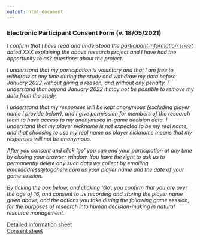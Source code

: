 ```yaml
---
output: html_document
---
```


### Electronic Participant Consent Form (v. 18/05/2021)
  
  
*I confirm that I have read and understood the [participant information sheet]() dated XXX explaining the above research project and I have had the opportunity to ask questions about the project.*

*I understand that my participation is voluntary and that I am free to withdraw at any time during the study and withdraw my data before January 2022 without giving a reason, and without any penalty. I understand that beyond January 2022 it may not be possible to remove my data from the study.*

*I understand that my responses will be kept anonymous (excluding player name I provide below), and I give permission for members of the research team to have access to my anonymised in-game decision data. I understand that my player nickname is not expected to be my real name, and that choosing to use my real name as player nickname means that my responses will not be anonymous.*

*After you consent and click 'go' you can end your participation at any time by closing your browser window. You have the right to ask us to permanently delete any such data we collect by emailing [emailaddress@togohere.com](emailaddress@togohere.com) us your player name and the date of your game session.*  

*By ticking the box below, and clicking 'Go', you confirm that you are over the age of 16, and consent to us recording and storing the player name given above, and the actions you take during the following game session, for the purposes of research into human decision-making in natural resource management.* 

[Detailed information sheet]()  
[Consent sheet]()




